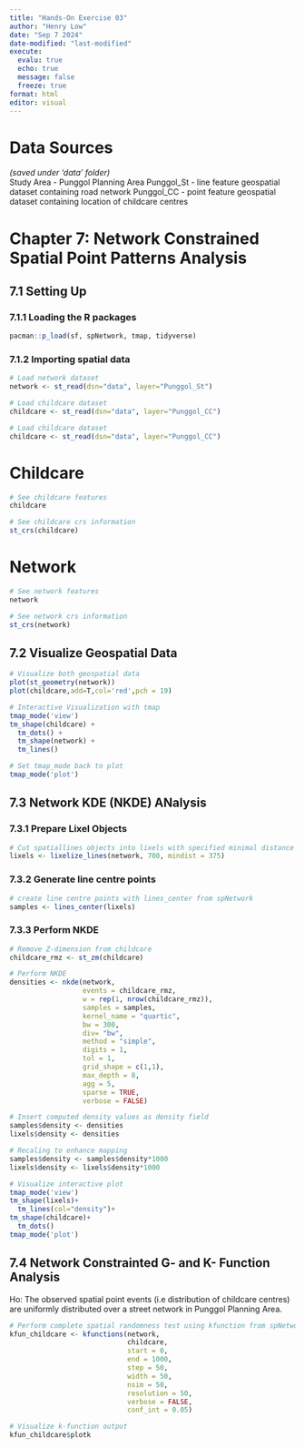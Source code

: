 ```yaml
---
title: "Hands-On Exercise 03"
author: "Henry Low"
date: "Sep 7 2024"
date-modified: "last-modified"
execute:
  evalu: true
  echo: true
  message: false
  freeze: true
format: html
editor: visual
---
```


# Data Sources

*(saved under 'data' folder)*\
Study Area - Punggol Planning Area Punggol_St - line feature geospatial dataset containing road network Punggol_CC - point feature geospatial dataset containing location of childcare centres

# Chapter 7: Network Constrained Spatial Point Patterns Analysis

## 7.1 Setting Up

### 7.1.1 Loading the R packages

```r
pacman::p_load(sf, spNetwork, tmap, tidyverse)
```

### 7.1.2 Importing spatial data

```r
# Load network dataset
network <- st_read(dsn="data", layer="Punggol_St")
```

```r
# Load childcare dataset
childcare <- st_read(dsn="data", layer="Punggol_CC")
```

```r
# Load childcare dataset
childcare <- st_read(dsn="data", layer="Punggol_CC")
```

::: panel-tabset
# Childcare

```r
# See childcare features
childcare
```

```r
# See childcare crs information
st_crs(childcare)
```

# Network

```r
# See network features
network
```

```r
# See network crs information
st_crs(network)
```
:::


## 7.2 Visualize Geospatial Data

```r
# Visualize both geospatial data
plot(st_geometry(network))
plot(childcare,add=T,col='red',pch = 19)
```
```r
# Interactive Visualization with tmap 
tmap_mode('view')
tm_shape(childcare) + 
  tm_dots() + 
  tm_shape(network) +
  tm_lines()
```


```r
# Set tmap_mode back to plot
tmap_mode('plot')
```

## 7.3 Network KDE (NKDE) ANalysis

### 7.3.1 Prepare Lixel Objects

```r
# Cut spatiallines objects into lixels with specified minimal distance using lixelize_lines from spNetwork
lixels <- lixelize_lines(network, 700, mindist = 375)
```

### 7.3.2 Generate line centre points

```r
# create line centre points with lines_center from spNetwork
samples <- lines_center(lixels) 
```


### 7.3.3 Perform NKDE

```r
# Remove Z-dimension from childcare
childcare_rmz <- st_zm(childcare)

# Perform NKDE
densities <- nkde(network, 
                  events = childcare_rmz,
                  w = rep(1, nrow(childcare_rmz)),
                  samples = samples,
                  kernel_name = "quartic",
                  bw = 300, 
                  div= "bw", 
                  method = "simple", 
                  digits = 1, 
                  tol = 1,
                  grid_shape = c(1,1), 
                  max_depth = 8,
                  agg = 5, 
                  sparse = TRUE,
                  verbose = FALSE)
```


```r
# Insert computed density values as density field
samples$density <- densities
lixels$density <- densities

# Recaling to enhance mapping
samples$density <- samples$density*1000
lixels$density <- lixels$density*1000

# Visualize interactive plot
tmap_mode('view')
tm_shape(lixels)+
  tm_lines(col="density")+
tm_shape(childcare)+
  tm_dots()
tmap_mode('plot')
```

## 7.4 Network Constrainted G- and K- Function Analysis

Ho: The observed spatial point events (i.e distribution of childcare centres) are uniformly distributed over a street network in Punggol Planning Area.

```r
# Perform complete spatial randomness test using kfunction from spNetwork
kfun_childcare <- kfunctions(network, 
                             childcare,
                             start = 0, 
                             end = 1000, 
                             step = 50, 
                             width = 50, 
                             nsim = 50, 
                             resolution = 50,
                             verbose = FALSE, 
                             conf_int = 0.05)
```


```r
# Visualize k-function output
kfun_childcare$plotk
```



